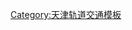 {{鐵道路線|
| 模板名稱 = 天津地铁2号线
| 名稱 = [[天津地铁]][[天津地铁2号线|2号线]]
| 代表色 = {{天津地铁颜色|2}}
| Logo =
| 背景顏色 = #FFFFFF
| 車站列表 = [[曹庄站|曹庄]] - [[卞兴站|卞兴]] - [[芥园西道站|芥园西道]] - [[咸阳路站|咸阳路]] - [[长虹公园站|长虹公园]] - [[广开四马路站|广开四马路]] - [[西南角站|西南角]] - [[鼓楼站 (天津市)|鼓楼]] - [[东南角站|东南角]] - [[建国道站|建国道]] - [[天津站站|天津站]] - [[远洋国际中心站|远洋国际中心]] - [[顺驰桥站|顺驰桥]] - [[靖江路站|靖江路]] - [[翠阜新村站|翠阜新村]] - [[屿东城站|屿东城]] - [[登州路站|登州路]] - [[国山路站|国山路]] - [[空港经济区站|空港经济区]] - [[滨海国际机场站|滨海国际机场]]
}}<noinclude>
[[Category:天津轨道交通模板]]
</noinclude>